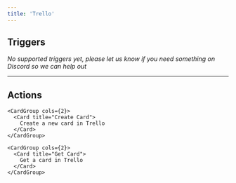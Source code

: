 ```yaml
---
title: 'Trello'
---
```


## Triggers

*No supported triggers yet, please let us know if you need something on Discord so we can help out* 


---

## Actions


    <CardGroup cols={2}>
      <Card title="Create Card">
        Create a new card in Trello
      </Card>
    </CardGroup>
  
    <CardGroup cols={2}>
      <Card title="Get Card">
        Get a card in Trello
      </Card>
    </CardGroup>
  
